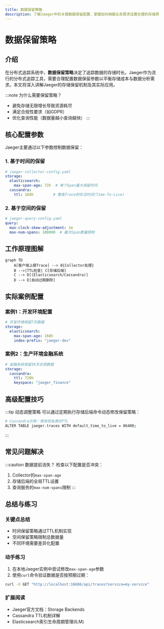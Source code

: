 ```yaml
---
title: 数据保留策略
description: 了解Jaeger中的关键数据保留配置，掌握如何根据业务需求设置合理的存储周期
---
```


# 数据保留策略

## 介绍

在分布式追踪系统中，**数据保留策略**决定了追踪数据的存储时长。Jaeger作为流行的分布式追踪工具，需要合理配置数据保留参数以平衡存储成本与数据分析需求。本文将深入讲解Jaeger的存储保留机制及其实际应用。

:::note 为什么需要保留策略？
- 避免存储无限增长导致资源耗尽
- 满足合规性要求（如GDPR）
- 优化查询性能（数据量越小查询越快）
:::

## 核心配置参数

Jaeger主要通过以下参数控制数据保留：

### 1. 基于时间的保留

```yaml
# jaeger-collector-config.yaml
storage:
  elasticsearch:
    max-span-age: 72h  # 单个Span最大保留时间
  cassandra:
    ttl: 168h         # 整条Trace的存活时间(Time-To-Live)
```

### 2. 基于空间的保留

```yaml
# jaeger-query-config.yaml
query:
  max-clock-skew-adjustment: 1m
  max-num-spans: 100000  # 最大Span数量限制
```

## 工作原理图解

```mermaid
graph TD
    A[客户端上报Trace] --> B{Collector处理}
    B -->|TTL检查| C[存储后端]
    C --> D[(Elasticsearch/Cassandra)]
    D --> E[自动过期删除]
```

## 实际案例配置

### 案例1：开发环境配置

```yaml
# 开发环境保留7天数据
storage:
  elasticsearch:
    max-span-age: 168h
    index-prefix: "jaeger-dev"
```

### 案例2：生产环境金融系统

```yaml
# 金融系统保留30天合规数据
storage:
  cassandra:
    ttl: 720h
    keyspace: "jaeger_finance"
```

## 高级配置技巧

:::tip 动态调整策略
可以通过定期执行存储后端命令动态修改保留策略：

```bash
# Cassandra示例：修改现有表的TTL
ALTER TABLE jaeger.traces WITH default_time_to_live = 86400;
```
:::

## 常见问题解决

:::caution 数据提前消失？
检查以下配置是否冲突：
1. Collector的`max-span-age`
2. 存储后端的全局TTL设置
3. 查询服务的`max-num-spans`限制
:::

## 总结与练习

### 关键点总结
- 时间保留策略通过TTL机制实现
- 空间保留策略限制总数据量
- 不同环境需要差异化配置

### 动手练习
1. 在本地Jaeger实例中尝试修改`max-span-age`参数
2. 使用`curl`命令验证数据是否按预期过期：
```bash
curl -X GET "http://localhost:16686/api/traces?service=my-service"
```

### 扩展阅读
- Jaeger官方文档：Storage Backends
- Cassandra TTL机制详解
- Elasticsearch索引生命周期管理(ILM)